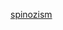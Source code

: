 {{Userbox
|id=[[File:Spinoza.jpg|48px]]
|id-c=#6A5E52
|id-s=15
|info=這位用戶深信[[巴魯赫·斯賓諾莎|<span style="color:#FFFFFF">斯賓諾莎主義</span>]]。
|info-c=#6A5E52
|info-s=10
|info-fc=#BFBB8B
|border-c=#B0C4DE
}}<includeonly>[[Category:對斯賓諾莎主義有興趣的維基人|{{PAGENAME}}]]</includeonly><noinclude>
[[Category:哲学信仰用戶框模板|spinozism]]
</noinclude>